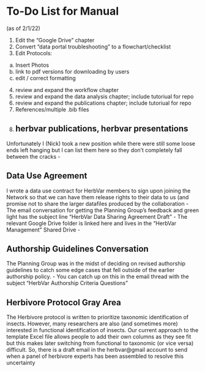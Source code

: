 # To-Do List for Manual 

(as of 2/1/22)

1. Edit the "Google Drive" chapter
2. Convert "data portal troubleshooting" to a flowchart/checklist
3. Edit Protocols:
  a. Insert Photos
  b. link to pdf versions for downloading by users
  c. edit / correct formatting 
4. review and expand the workflow chapter
5. review and expand the data analysis chapter; include tutoriual for repo
5. review and expand the publications chapter; include tutoriual for repo
6. References/multiple .bib files
7. herbvar publications, herbvar presentations
---

Unfortunately I (Nick) took a new position while there were still some loose ends left hanging but I can list them here so they don’t completely fall between the cracks -

## Data Use Agreement 

I wrote a data use contract for HerbVar members to sign upon joining the Network so that we can have them release rights to their data to us (and promise not to share the larger datafiles produced by the collaboration - The email conversation for getting the Planning Group’s feedback and green light has the subject line “HerbVar Data Sharing Agreement Draft” - The relevant Google Drive folder is linked here and lives in the “HerbVar Management” Shared Drive -

## Authorship Guidelines Conversation 

The Planning Group was in the midst of deciding on revised authorship guidelines to catch some edge cases that fell outside of the earlier authorship policy. - You can catch up on this in the email thread with the subject “HerbVar Authorship Criteria Questions”

## Herbivore Protocol Gray Area 

The Herbivore protocol is written to prioritize taxonomic identification of insects. However, many researchers are also (and sometimes more) interested in functional identification of insects. Our current approach to the template Excel file allows people to add their own columns as they see fit but this makes later switching from functional to taxonomic (or vice versa) difficult. So, there is a draft email in the herbvar\@gmail account to send when a panel of herbivore experts has been assembled to resolve this uncertainty
